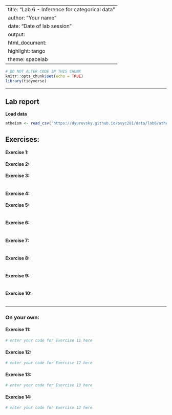 
---
title: "Lab 6 - Inference for categorical data"
author: "Your name"
date: "Date of lab session"
output: 
  html_document: 
    highlight: tango
    theme: spacelab
---

```r
# DO NOT ALTER CODE IN THIS CHUNK
knitr::opts_chunk$set(echo = TRUE)
library(tidyverse)
```

* * *

## Lab report

**Load data**
```r
atheism <- read_csv("https://dyurovsky.github.io/psyc201/data/lab6/atheism.csv")
```

## Exercises:

#### Exercise 1: 


#### Exercise 2: 


#### Exercise 3: 

```r

```


#### Exercise 4: 



#### Exercise 5: 

```r

```

#### Exercise 6:

```r

```

#### Exercise 7:

```r

```

#### Exercise 8: 

```r

```

#### Exercise 9:

```r

```

#### Exercise 10:

```r

```


* * *

### On your own:

#### Exercise 11:

```r
# enter your code for Exercise 11 here
```

#### Exercise 12:

```r
# enter your code for Exercise 12 here
```


#### Exercise 13:

```r
# enter your code for Exercise 13 here
```

#### Exercise 14:

```r
# enter your code for Exercise 13 here
```

